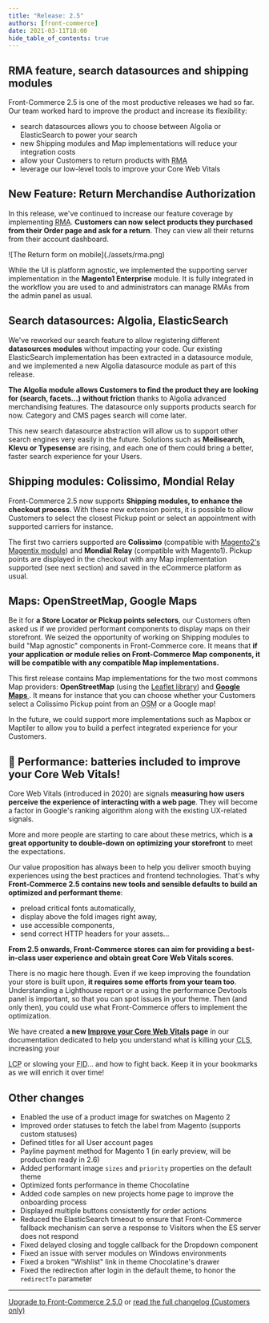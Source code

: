 ```yaml
---
title: "Release: 2.5"
authors: [front-commerce]
date: 2021-03-11T18:00
hide_table_of_contents: true
---
```


## RMA feature, search datasources and shipping modules

Front-Commerce 2.5 is one of the most productive releases we had so far. Our
team worked hard to improve the product and increase its flexibility:

- search datasources allows you to choose between Algolia or ElasticSearch to
  power your search
- new Shipping modules and Map implementations will reduce your integration
  costs
- allow your Customers to return products with
  <abbr title="Return Merchandise Authorization">RMA</abbr>
- leverage our low-level tools to improve your Core Web Vitals

<!--truncate-->


## New Feature: Return Merchandise Authorization

In this release, we've continued to increase our feature coverage by
implementing <abbr title="Return Merchandise Authorization">RMA</abbr>.
**Customers can now select products they purchased from their Order page and ask
for a return**. They can view all their returns from their account dashboard.

<div className="center">![The Return form on mobile](./assets/rma.png)</div>

While the UI is platform agnostic, we implemented the supporting server
implementation in the **Magento1 Enterprise** module. It is fully integrated in
the workflow you are used to and administrators can manage RMAs from the admin
panel as usual.

## Search datasources: Algolia, ElasticSearch

We've reworked our search feature to allow registering different **datasources
modules** without impacting your code. Our existing ElasticSearch implementation
has been extracted in a datasource module, and we implemented a new Algolia
datasource module as part of this release.

**The Algolia module allows Customers to find the product they are looking for
(search, facets…) without friction** thanks to Algolia advanced merchandising
features. The datasource only supports products search for now. Category and CMS
pages search will come later.

This new search datasource abstraction will allow us to support other search
engines very easily in the future. Solutions such as **Meilisearch, Klevu or
Typesense** are rising, and each one of them could bring a better, faster search
experience for your Users.

## Shipping modules: Colissimo, Mondial Relay

Front-Commerce 2.5 now supports **Shipping modules, to enhance the checkout
process**. With these new extension points, it is possible to allow Customers to
select the closest Pickup point or select an appointment with supported carriers
for instance.

The first two carriers supported are **Colissimo** (compatible with
[Magento2's Magentix module](https://colissimo.magentix.fr/magento-2/)) and
**Mondial Relay** (compatible with Magento1). Pickup points are displayed in the
checkout with any Map implementation supported (see next section) and saved in
the eCommerce platform as usual.

## Maps: OpenStreetMap, Google Maps

Be it for **a Store Locator or Pickup points selectors**, our Customers often
asked us if we provided performant components to display maps on their
storefront. We seized the opportunity of working on Shipping modules to build
"Map agnostic" components in Front-Commerce core. It means that **if your
application or module relies on Front-Commerce Map components, it will be
compatible with any compatible Map implementations.**

This first release contains Map implementations for the two most commons Map
providers: **OpenStreetMap** (using the
[Leaflet library](https://react-leaflet.js.org/)) and
**[Google Maps ](https://www.npmjs.com/package/react-google-maps)**. It means
for instance that you can choose whether your Customers select a Colissimo
Pickup point from an <abbr title="OpenStreetMap">OSM</abbr> or a Google map!

In the future, we could support more implementations such as Mapbox or Maptiler
to allow you to build a perfect integrated experience for your Customers.

## 🚀 Performance: batteries included to improve your Core Web Vitals!

Core Web Vitals (introduced in 2020) are signals **measuring how users perceive
the experience of interacting with a web page**. They will become a factor in
Google's ranking algorithm along with the existing UX-related signals.

More and more people are starting to care about these metrics, which is **a
great opportunity to double-down on optimizing your storefront** to meet the
expectations.

Our value proposition has always been to help you deliver smooth buying
experiences using the best practices and frontend technologies. That's why
**Front-Commerce 2.5 contains new tools and sensible defaults to build an
optimized and performant theme**:

- preload critical fonts automatically,
- display above the fold images right away,
- use accessible components,
- send correct HTTP headers for your assets…

**From 2.5 onwards, Front-Commerce stores can aim for providing a best-in-class
user experience and obtain great Core Web Vitals scores**.

There is no magic here though. Even if we keep improving the foundation your
store is built upon, **it requires some efforts from your team too**.
Understanding a Lighthouse report or a using the performance Devtools panel is
important, so that you can spot issues in your theme. Then (and only then), you
could use what Front-Commerce offers to implement the optimization.

We have created **a new
[Improve your Core Web Vitals](/docs/2.x/advanced/performance/improve-your-core-web-vitals)
page** in our documentation dedicated to help you understand what is killing
your <abbr title="Cumulative Layout Shift">CLS</abbr>, increasing your

<abbr title="Largest Contentful Paint">LCP</abbr> or slowing your
<abbr title="First Input Delay">FID</abbr>… and how to fight back. Keep it in
your bookmarks as we will enrich it over time!

## Other changes

- Enabled the use of a product image for swatches on Magento 2
- Improved order statuses to fetch the label from Magento (supports custom
  statuses)
- Defined titles for all User account pages
- Payline payment method for Magento 1 (in early preview, will be production
  ready in 2.6)
- Added performant image `sizes` and `priority` properties on the default theme
- Optimized fonts performance in theme Chocolatine
- Added code samples on new projects home page to improve the onboarding process
- Displayed multiple buttons consistently for order actions
- Reduced the ElasticSearch timeout to ensure that Front-Commerce fallback
  mechanism can serve a response to Visitors when the ES server does not respond
- Fixed delayed closing and toggle callback for the Dropdown component
- Fixed an issue with server modules on Windows environments
- Fixed a broken "Wishlist" link in theme Chocolatine's drawer
- Fixed the redirection after login in the default theme, to honor the
  `redirectTo` parameter

<hr />

<ChangelogFooter>

[Upgrade to Front-Commerce 2.5.0](/docs/2.x/appendices/migration-guides#2-4-0-gt-2-5-0)
or
[read the full changelog (Customers only)](https://gitlab.blackswift.cloud/front-commerce/front-commerce/-/releases/2.5.0)

</ChangelogFooter>

